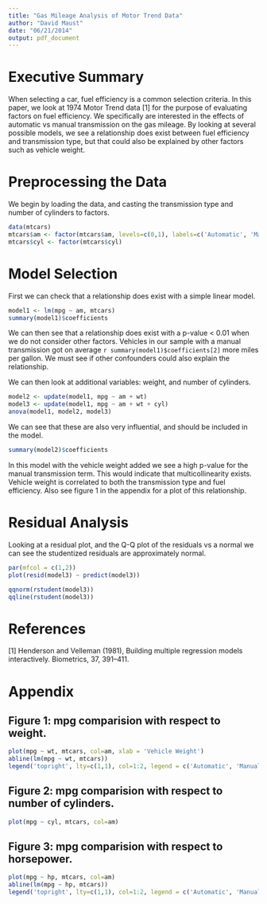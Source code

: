 ```yaml
---
title: "Gas Mileage Analysis of Motor Trend Data"
author: "David Maust"
date: "06/21/2014"
output: pdf_document
---
```


# Executive Summary

When selecting a car, fuel efficiency is a common selection criteria. In this paper, we look at 1974 Motor Trend data [1] for the purpose of evaluating factors on fuel efficiency. We specifically are interested in the effects of automatic vs manual transmission on the gas mileage. By looking at several possible models, we see a relationship does exist between fuel efficiency and transmission type, but that could also be explained by other factors such as vehicle weight.

# Preprocessing the Data

We begin by loading the data, and casting the transmission type and number of cylinders to factors.

```r
data(mtcars)
mtcars$am <- factor(mtcars$am, levels=c(0,1), labels=c('Automatic', 'Manual'))
mtcars$cyl <- factor(mtcars$cyl)
```

# Model Selection

First we can check that a relationship does exist with a simple linear model.

```r
model1 <- lm(mpg ~ am, mtcars)
summary(model1)$coefficients
```
We can then see that a relationship does exist with a p-value < 0.01 when we do not consider other factors. Vehicles in our sample with a manual transmission got on average `r summary(model1)$coefficients[2]` more miles per gallon. We must see if other confounders could also explain the relationship.

We can then look at additional variables: weight, and number of cylinders.
```r
model2 <- update(model1, mpg ~ am + wt)
model3 <- update(model1, mpg ~ am + wt + cyl)
anova(model1, model2, model3)
```

We can see that these are also very influential, and should be included in the model.

```r
summary(model2)$coefficients
```

In this model with the vehicle weight added we see a high p-value for the manual transmission term. This would indicate that multicollinearity exists. Vehicle weight is correlated to both the transmission type and fuel efficiency. Also see figure 1 in the appendix for a plot of this relationship.

# Residual Analysis

Looking at a residual plot, and the Q-Q plot of the residuals vs a normal we can see the studentized residuals are approximately normal.
```r
par(mfcol = c(1,2))
plot(resid(model3) ~ predict(model3))

qqnorm(rstudent(model3))
qqline(rstudent(model3))
```

# References

[1] Henderson and Velleman (1981), Building multiple regression models interactively. Biometrics, 37, 391–411.

# Appendix

## Figure 1: mpg comparision with respect to weight.
```r
plot(mpg ~ wt, mtcars, col=am, xlab = 'Vehicle Weight')
abline(lm(mpg ~ wt, mtcars))
legend('topright', lty=c(1,1), col=1:2, legend = c('Automatic', 'Manual'))
```

## Figure 2: mpg comparision with respect to number of cylinders.
```r
plot(mpg ~ cyl, mtcars, col=am)
```

## Figure 3: mpg comparision with respect to horsepower.
```r
plot(mpg ~ hp, mtcars, col=am)
abline(lm(mpg ~ hp, mtcars))
legend('topright', lty=c(1,1), col=1:2, legend = c('Automatic', 'Manual'))
```

